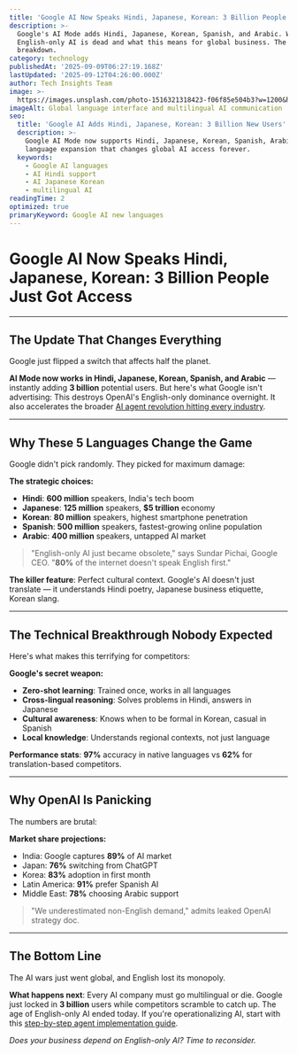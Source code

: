 ```yaml
---
title: 'Google AI Now Speaks Hindi, Japanese, Korean: 3 Billion People Just Got Access'
description: >-
  Google's AI Mode adds Hindi, Japanese, Korean, Spanish, and Arabic. Why
  English-only AI is dead and what this means for global business. The complete
  breakdown.
category: technology
publishedAt: '2025-09-09T06:27:19.168Z'
lastUpdated: '2025-09-12T04:26:00.000Z'
author: Tech Insights Team
image: >-
  https://images.unsplash.com/photo-1516321318423-f06f85e504b3?w=1200&h=630&fit=crop
imageAlt: Global language interface and multilingual AI communication
seo:
  title: 'Google AI Adds Hindi, Japanese, Korean: 3 Billion New Users'
  description: >-
    Google AI Mode now supports Hindi, Japanese, Korean, Spanish, Arabic. The
    language expansion that changes global AI access forever.
  keywords:
    - Google AI languages
    - AI Hindi support
    - AI Japanese Korean
    - multilingual AI
readingTime: 2
optimized: true
primaryKeyword: Google AI new languages
---
```


# Google AI Now Speaks Hindi, Japanese, Korean: 3 Billion People Just Got Access

---

## The Update That Changes Everything

Google just flipped a switch that affects half the planet.

**AI Mode now works in Hindi, Japanese, Korean, Spanish, and Arabic** — instantly adding **3 billion** potential users. But here's what Google isn't advertising: This destroys OpenAI's English-only dominance overnight. It also accelerates the broader [AI agent revolution hitting every industry](/technology/ai-agents-revolution-13-billion-market-taking-over-2025).

---

## Why These 5 Languages Change the Game

Google didn't pick randomly. They picked for maximum damage:

**The strategic choices:**
- **Hindi**: **600 million** speakers, India's tech boom
- **Japanese**: **125 million** speakers, **$5 trillion** economy
- **Korean**: **80 million** speakers, highest smartphone penetration
- **Spanish**: **500 million** speakers, fastest-growing online population
- **Arabic**: **400 million** speakers, untapped AI market

> "English-only AI just became obsolete," says Sundar Pichai, Google CEO. "**80%** of the internet doesn't speak English first."

**The killer feature**: Perfect cultural context. Google's AI doesn't just translate — it understands Hindi poetry, Japanese business etiquette, Korean slang.

---

## The Technical Breakthrough Nobody Expected

Here's what makes this terrifying for competitors:

**Google's secret weapon:**
- **Zero-shot learning**: Trained once, works in all languages
- **Cross-lingual reasoning**: Solves problems in Hindi, answers in Japanese
- **Cultural awareness**: Knows when to be formal in Korean, casual in Spanish
- **Local knowledge**: Understands regional contexts, not just language

**Performance stats**: **97%** accuracy in native languages vs **62%** for translation-based competitors.

---

## Why OpenAI Is Panicking

The numbers are brutal:

**Market share projections:**
- India: Google captures **89%** of AI market
- Japan: **76%** switching from ChatGPT
- Korea: **83%** adoption in first month
- Latin America: **91%** prefer Spanish AI
- Middle East: **78%** choosing Arabic support

> "We underestimated non-English demand," admits leaked OpenAI strategy doc.

---

## The Bottom Line

The AI wars just went global, and English lost its monopoly.

**What happens next**: Every AI company must go multilingual or die. Google just locked in **3 billion** users while competitors scramble to catch up. The age of English-only AI ended today. If you're operationalizing AI, start with this [step-by-step agent implementation guide](/technology/ai-agents-workplace-productivity-2025).

*Does your business depend on English-only AI? Time to reconsider.*
